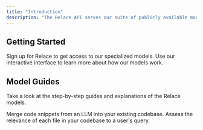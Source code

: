 ```yaml
---
title: "Introduction"
description: "The Relace API serves our suite of publicly available models for code generation. "
---
```


## Getting Started

<CardGroup cols="2">
  <Card title="Make an Account" icon="user-plus" iconType="regular" href="https://app.relace.ai">
    Sign up for Relace to get access to our specialized models.
  </Card>
  <Card title="Try the Playground" icon="circle-check" href="https://app.relace.ai/playground/instant-apply">
    Use our interactive interface to learn more about how our models work.
  </Card>
</CardGroup>

## Model Guides

Take a look at the step-by-step guides and explanations of the Relace models.

<CardGroup cols="2">
  <Card title="Instant Apply" icon="merge" href="/docs/instant-apply">
    Merge code snippets from an LLM into your existing codebase.
  </Card>
  <Card title="Code Reranker" icon="arrow-down-1-9" href="/docs/code-reranker">
    Assess the relevance of each file in your codebase to a user's query.
  </Card>
</CardGroup>